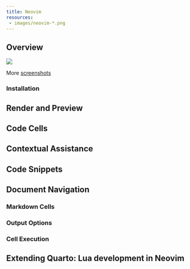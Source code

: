 ```yaml
---
title: Neovim
resources:
 - images/neovim-*.png
---
```


## Overview

![](./images/neovim-code-completion.png)

More [screenshots](https://github.com/jmbuhr/quarto-nvim-kickstarter#screenshots)

### Installation

## Render and Preview

## Code Cells

## Contextual Assistance

## Code Snippets

## Document Navigation

### Markdown Cells

### Output Options

### Cell Execution

## Extending Quarto: Lua development in Neovim



